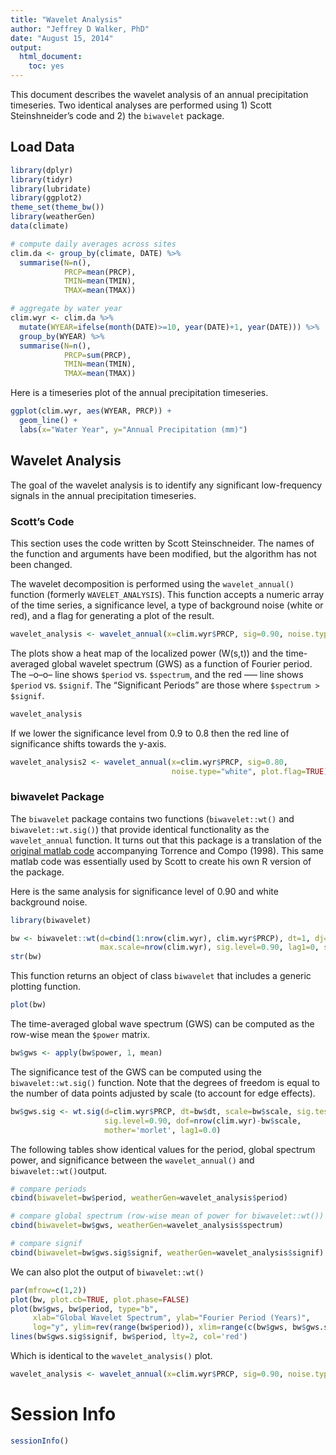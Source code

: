 ```yaml
---
title: "Wavelet Analysis"
author: "Jeffrey D Walker, PhD"
date: "August 15, 2014"
output:
  html_document:
    toc: yes
---
```

<!--
%\VignetteEngine{knitr::rmarkdown}
%\VignetteIndexEntry{Wavelet Analysis}
-->

This document describes the wavelet analysis of an annual precipitation timeseries. Two identical analyses are performed using 1) Scott Steinshneider's code and 2) the `biwavelet` package.

## Load Data

```r
library(dplyr)
library(tidyr)
library(lubridate)
library(ggplot2)
theme_set(theme_bw())
library(weatherGen)
data(climate)

# compute daily averages across sites
clim.da <- group_by(climate, DATE) %>%
  summarise(N=n(),
            PRCP=mean(PRCP),
            TMIN=mean(TMIN),
            TMAX=mean(TMAX))

# aggregate by water year
clim.wyr <- clim.da %>%
  mutate(WYEAR=ifelse(month(DATE)>=10, year(DATE)+1, year(DATE))) %>%
  group_by(WYEAR) %>%
  summarise(N=n(),
            PRCP=sum(PRCP),
            TMIN=mean(TMIN),
            TMAX=mean(TMAX))
```

Here is a timeseries plot of the annual precipitation timeseries.

```r
ggplot(clim.wyr, aes(WYEAR, PRCP)) +
  geom_line() +
  labs(x="Water Year", y="Annual Precipitation (mm)")
```

## Wavelet Analysis

The goal of the wavelet analysis is to identify any significant low-frequency signals in the annual precipitation timeseries.

### Scott's Code

This section uses the code written by Scott Steinschneider. The names of the function and arguments have been modified, but the algorithm has not been changed.

The wavelet decomposition is performed using the `wavelet_annual()` function (formerly `WAVELET_ANALYSIS`). This function accepts a numeric array of the time series, a significance level, a type of background noise (white or red), and a flag for generating a plot of the result.

```r
wavelet_analysis <- wavelet_annual(x=clim.wyr$PRCP, sig=0.90, noise.type="white", plot.flag=TRUE)
```

The plots show a heat map of the localized power (W(s,t)) and the time-averaged global wavelet spectrum (GWS) as a function of Fourier period. The --o--o-- line shows `$period` vs. `$spectrum`, and the red ----- line shows `$period` vs. `$signif`. The "Significant Periods" are those where `$spectrum > $signif`.

```r
wavelet_analysis
```

If we lower the significance level from 0.9 to 0.8 then the red line of significance shifts towards the y-axis. 

```r
wavelet_analysis2 <- wavelet_annual(x=clim.wyr$PRCP, sig=0.80, 
                                    noise.type="white", plot.flag=TRUE)
```

### biwavelet Package

The `biwavelet` package contains two functions (`biwavelet::wt()` and `biwavelet::wt.sig()`) that provide identical functionality as the `wavelet_annual` function. It turns out that this package is a translation of the [original matlab code](http://paos.colorado.edu/research/wavelets/software.html) accompanying Torrence and Compo (1998). This same matlab code was essentially used by Scott to create his own R version of the package.

Here is the same analysis for significance level of 0.90 and white background noise. 
```r
library(biwavelet)

bw <- biwavelet::wt(d=cbind(1:nrow(clim.wyr), clim.wyr$PRCP), dt=1, dj=1/4, 
                    max.scale=nrow(clim.wyr), sig.level=0.90, lag1=0, sig.test=1)
str(bw)
```

This function returns an object of class `biwavelet` that includes a generic plotting function.

```r
plot(bw)
```

The time-averaged global wave spectrum (GWS) can be computed as the row-wise mean the `$power` matrix.

```r
bw$gws <- apply(bw$power, 1, mean)
```

The significance test of the GWS can be computed using the `biwavelet::wt.sig()` function. Note that the degrees of freedom is equal to the number of data points adjusted by scale (to account for edge effects).

```r
bw$gws.sig <- wt.sig(d=clim.wyr$PRCP, dt=bw$dt, scale=bw$scale, sig.test=1, 
                     sig.level=0.90, dof=nrow(clim.wyr)-bw$scale, 
                     mother='morlet', lag1=0.0)
```

The following tables show identical values for the period, global spectrum power, and significance between the `wavelet_annual()` and `biwavelet::wt()`output.

```r
# compare periods
cbind(biwavelet=bw$period, weatherGen=wavelet_analysis$period)

# compare global spectrum (row-wise mean of power for biwavelet::wt())
cbind(biwavelet=bw$gws, weatherGen=wavelet_analysis$spectrum)

# compare signif
cbind(biwavelet=bw$gws.sig$signif, weatherGen=wavelet_analysis$signif)
```

We can also plot the output of `biwavelet::wt()`

```r
par(mfrow=c(1,2))
plot(bw, plot.cb=TRUE, plot.phase=FALSE)
plot(bw$gws, bw$period, type="b",
     xlab="Global Wavelet Spectrum", ylab="Fourier Period (Years)",
     log="y", ylim=rev(range(bw$period)), xlim=range(c(bw$gws, bw$gws.sig$signif)))
lines(bw$gws.sig$signif, bw$period, lty=2, col='red')  	
```

Which is identical to the `wavelet_analysis()` plot.

```r
wavelet_analysis <- wavelet_annual(x=clim.wyr$PRCP, sig=0.90, noise.type='white', plot.flag=TRUE)
```

# Session Info

```r
sessionInfo()
```

